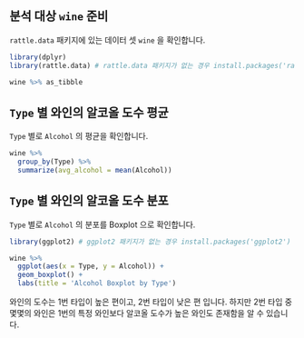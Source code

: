 ## 분석 대상 `wine` 준비

`rattle.data` 패키지에 있는 데이터 셋 `wine` 을 확인합니다.

```r
library(dplyr)
library(rattle.data) # rattle.data 패키지가 없는 경우 install.packages('rattle.data') 를 통해 설치합니다.

wine %>% as_tibble
```

## `Type` 별 와인의 알코올 도수 평균

`Type` 별로 `Alcohol` 의 평균을 확인합니다.

```r
wine %>% 
  group_by(Type) %>% 
  summarize(avg_alcohol = mean(Alcohol))
```

## `Type` 별 와인의 알코올 도수 분포

`Type` 별로 `Alcohol` 의 분포를 Boxplot 으로 확인합니다.

```r
library(ggplot2) # ggplot2 패키지가 없는 경우 install.packages('ggplot2') 를 통해 설치합니다.

wine %>% 
  ggplot(aes(x = Type, y = Alcohol)) + 
  geom_boxplot() + 
  labs(title = 'Alcohol Boxplot by Type')
```

와인의 도수는 1번 타입이 높은 편이고, 2번 타입이 낮은 편 입니다. 하지만 2번 타입 중 몇몇의 와인은 1번의 특정 와인보다 알코올 도수가 높은 와인도 존재함을 알 수 있습니다.